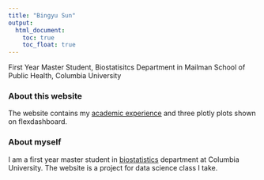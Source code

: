```yaml
---
title: "Bingyu Sun"
output:
  html_document: 
    toc: true
    toc_float: true
---
```


First Year Master Student, 
Biostatisitcs Department in Mailman School of Public Health, Columbia University

### About this website

The website contains my [academic experience](cv.html) and three plotly plots shown on flexdashboard.

### About myself

I am a first year master student in [biostatistics](https://www.mailman.columbia.edu/become-student/departments/biostatistics) department at Columbia University. The website is a project for data science class I take.
